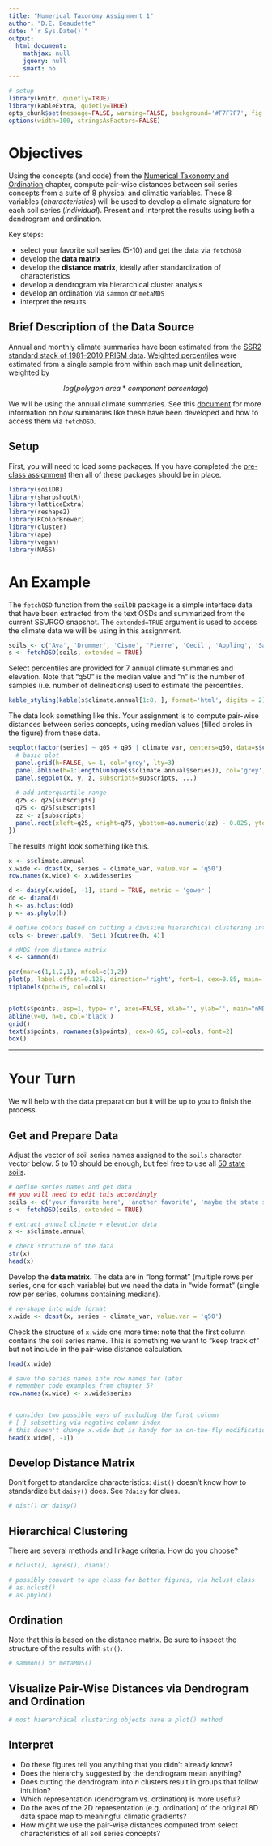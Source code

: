```yaml
---
title: "Numerical Taxonomy Assignment 1"
author: "D.E. Beaudette"
date: "`r Sys.Date()`"
output:
  html_document:
    mathjax: null
    jquery: null
    smart: no
---
```


```r
# setup
library(knitr, quietly=TRUE)
library(kableExtra, quietly=TRUE)
opts_chunk$set(message=FALSE, warning=FALSE, background='#F7F7F7', fig.align='center', dev='svglite', tidy=FALSE, verbose=FALSE)
options(width=100, stringsAsFactors=FALSE)
```

# Objectives
Using the concepts (and code) from the [Numerical Taxonomy and Ordination](http://ncss-tech.github.io/stats_for_soil_survey/book2/numerical-tax.html) chapter, compute pair-wise distances between soil series concepts from a suite of 8 physical and climatic variables. These 8 variables (*characteristics*) will be used to develop a climate signature for each soil series (*individual*). Present and interpret the results using both a dendrogram and ordination.

Key steps:

 * select your favorite soil series (5-10) and get the data via `fetchOSD`
 * develop the **data matrix**
 * develop the **distance matrix**, ideally after standardization of characteristics
 * develop a dendrogram via hierarchical cluster analysis
 * develop an ordination via `sammon` or `metaMDS`
 * interpret the results


## Brief Description of the Data Source
Annual and monthly climate summaries have been estimated from the [SSR2 standard stack of 1981--2010 PRISM data](https://ncss-tech.github.io/soilReports/docs/region2_mu-comparison-data-sources.html). [Weighted percentiles](https://www.rdocumentation.org/packages/Hmisc/versions/4.1-1/topics/wtd.stats) were estimated from a single sample from within each map unit delineation, weighted by 

$$log(polygon\ area * component\ percentage)$$

We will be using the annual climate summaries. See this [document](http://ncss-tech.github.io/AQP/soilDB/soil-series-query-functions.html) for more information on how summaries like these have been developed and how to access them via `fetchOSD`.


## Setup

First, you will need to load some packages. If you have completed the [pre-class assignment](http://ncss-tech.github.io/stats_for_soil_survey/chapters/0_pre-class-assignment/pre-class-assignment.html) then all of these packages should be in place.
```r
library(soilDB)
library(sharpshootR)
library(latticeExtra)
library(reshape2)
library(RColorBrewer)
library(cluster)
library(ape)
library(vegan)
library(MASS)
```



# An Example

The `fetchOSD` function from the `soilDB` package is a simple interface data that have been extracted from the text OSDs and summarized from the current SSURGO snapshot. The `extended=TRUE` argument is used to access the climate data we will be using in this assignment.
```r
soils <- c('Ava', 'Drummer', 'Cisne', 'Pierre', 'Cecil', 'Appling', 'San Joaquin', 'Redding', 'Corning')
s <- fetchOSD(soils, extended = TRUE)
```

Select percentiles are provided for 7 annual climate summaries and elevation. Note that "q50" is the median value and "n" is the number of samples (i.e. number of delineations) used to estimate the percentiles.
```r
kable_styling(kable(s$climate.annual[1:8, ], format='html', digits = 2), font_size = 9, full_width = FALSE)
```


The data look something like this. Your assignment is to compute pair-wise distances between series concepts, using median values (filled circles in the figure) from these data.
```r
segplot(factor(series) ~ q05 + q95 | climate_var, centers=q50, data=s$climate.annual, draw.bands=FALSE, segments.fun=panel.arrows, ends='both', angle=90, length=1, unit='mm', scales=list(y=list(alternating=3), x=list(relation='free')), as.table=TRUE, col='RoyalBlue', strip=strip.custom(bg=grey(0.85), par.strip.text=list(cex=0.7)), xlab='5th-25th-50th-75th-95th Percentiles', panel=function(x, y, z, q25=s$climate.annual$q25, q75=s$climate.annual$q75, subscripts, ...) {
  # basic plot
  panel.grid(h=FALSE, v=-1, col='grey', lty=3)
  panel.abline(h=1:length(unique(s$climate.annual$series)), col='grey', lty=3)
  panel.segplot(x, y, z, subscripts=subscripts, ...)
  
  # add interquartile range
  q25 <- q25[subscripts]
  q75 <- q75[subscripts]
  zz <- z[subscripts]
  panel.rect(xleft=q25, xright=q75, ybottom=as.numeric(zz) - 0.025, ytop=as.numeric(zz) + 0.025, border='RoyalBlue', col='RoyalBlue')
})
```

The results might look something like this.
```r
x <- s$climate.annual
x.wide <- dcast(x, series ~ climate_var, value.var = 'q50')
row.names(x.wide) <- x.wide$series

d <- daisy(x.wide[, -1], stand = TRUE, metric = 'gower')
dd <- diana(d)
h <- as.hclust(dd)
p <- as.phylo(h)

# define colors based on cutting a divisive hierarchical clustering into 4 groups
cols <- brewer.pal(9, 'Set1')[cutree(h, 4)]

# nMDS from distance matrix
s <- sammon(d)

par(mar=c(1,1,2,1), mfcol=c(1,2))
plot(p, label.offset=0.125, direction='right', font=1, cex=0.85, main='Divisive Hierarchical Clustering')
tiplabels(pch=15, col=cols)


plot(s$points, asp=1, type='n', axes=FALSE, xlab='', ylab='', main="nMDS by Sammon's Non-Linear Mapping", xlim=c(-0.3, 0.6))
abline(v=0, h=0, col='black')
grid()
text(s$points, rownames(s$points), cex=0.65, col=cols, font=2)
box()
```

---------------------


# Your Turn
We will help with the data preparation but it will be up to you to finish the process.

## Get and Prepare Data
Adjust the vector of soil series names assigned to the `soils` character vector below. 5 to 10 should be enough, but feel free to use all [50 state soils](https://raw.githubusercontent.com/ncss-tech/soil-color-book/master/state-soils/state_soils.csv).
```r
# define series names and get data
## you will need to edit this accordingly
soils <- c('your favorite here', 'another favorite', 'maybe the state soil', ...)
s <- fetchOSD(soils, extended = TRUE)

# extract annual climate + elevation data
x <- s$climate.annual

# check structure of the data
str(x)
head(x)
```

Develop the **data matrix**. The data are in "long format" (multiple rows per series, one for each variable) but we need the data in "wide format" (single row per series, columns containing medians).
```r
# re-shape into wide format
x.wide <- dcast(x, series ~ climate_var, value.var = 'q50')
```

Check the structure of `x.wide` one more time: note that the first column contains the soil series name. This is something we want to "keep track of" but not include in the pair-wise distance calculation.
```r
head(x.wide)

# save the series names into row names for later
# remember code examples from chapter 5?
row.names(x.wide) <- x.wide$series


# consider two possible ways of excluding the first column
# [ ] subsetting via negative column index
# this doesn't change x.wide but is handy for an on-the-fly modification
head(x.wide[, -1])
```

## Develop Distance Matrix
Don't forget to standardize characteristics: `dist()` doesn't know how to standardize but `daisy()` does. See `?daisy` for clues.

```r
# dist() or daisy() 

```

## Hierarchical Clustering
There are several methods and linkage criteria. How do you choose?
```r
# hclust(), agnes(), diana()

# possibly convert to ape class for better figures, via hclust class
# as.hclust()
# as.phylo()
```

## Ordination
Note that this is based on the distance matrix. Be sure to inspect the structure of the results with `str()`.
```r
# sammon() or metaMDS()

```

## Visualize Pair-Wise Distances via Dendrogram and Ordination
```r
# most hierarchical clustering objects have a plot() method

```

## Interpret
 * Do these figures tell you anything that you didn't already know? 
 * Does the hierarchy suggested by the dendrogram mean anything? 
 * Does cutting the dendrogram into $n$ clusters result in groups that follow intuition? 
 * Which representation (dendrogram vs. ordination) is more useful? 
 * Do the axes of the 2D representation (e.g. ordination) of the original 8D data space map to meaningful climatic gradients? 
 * How might we use the pair-wise distances computed from select characteristics of all soil series concepts?




